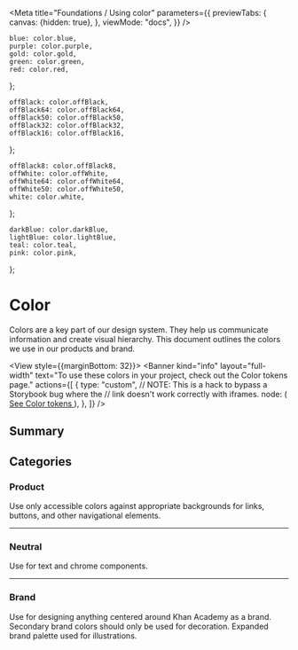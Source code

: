 


<Meta
    title="Foundations / Using color"
    parameters={{
        previewTabs: {
            canvas: {hidden: true},
        },
        viewMode: "docs",
    }}
/>

    blue: color.blue,
    purple: color.purple,
    gold: color.gold,
    green: color.green,
    red: color.red,
};

    offBlack: color.offBlack,
    offBlack64: color.offBlack64,
    offBlack50: color.offBlack50,
    offBlack32: color.offBlack32,
    offBlack16: color.offBlack16,
};

    offBlack8: color.offBlack8,
    offWhite: color.offWhite,
    offWhite64: color.offWhite64,
    offWhite50: color.offWhite50,
    white: color.white,
};

    darkBlue: color.darkBlue,
    lightBlue: color.lightBlue,
    teal: color.teal,
    pink: color.pink,
};

# Color

Colors are a key part of our design system. They help us communicate information
and create visual hierarchy. This document outlines the colors we use in our
products and brand.

<View style={{marginBottom: 32}}>
    <Banner
        kind="info"
        layout="full-width"
        text="To use these colors in your project, check out the Color tokens page."
        actions={[
            {
                type: "custom",
                // NOTE: This is a hack to bypass a Storybook bug where the
                // link doesn't work correctly with iframes.
                node: (
                    <a
                        href="../?path=/docs/packages-tokens-color--docs"
                        target="_blank"
                    >
                        See Color tokens
                    </a>
                ),
            },
        ]}
    />
</View>

## Summary

<ColorPalette>
    <ColorItem
        title="Product colors"
        subtitle="Use only accessible colors against appropriate backgrounds for links, buttons, and other navigational elements."
        colors={ProductColors}
    />
    <ColorItem
        title="Neutral colors"
        subtitle="Use for text and chrome components."
        colors={NeutralColors}
    />
    <ColorItem colors={WhiteShades} />
    <ColorItem
        title="Brand colors"
        subtitle="Use for designing anything centered around Khan Academy as a brand. Secondary brand colors should only be used for decoration. Expanded brand palette used for illustrations."
        colors={BrandColors}
    />
</ColorPalette>

## Categories

### Product

Use only accessible colors against appropriate backgrounds for links, buttons,
and other navigational elements.

<Swatch
    name="blue"
    color={color.blue}
    use="text"
    description="Actionable. Used to indicate actionable items like links and buttons."
/>

<Swatch
    name="purple"
    color={color.purple}
    use="icons"
    description="Used to indicate Mastery."
/>

<Swatch
    name="gold"
    color={color.gold}
    description="Used as an accent for celebratory moments. If using for icons, accompany with descriptive text."
    segments={1}
/>

<Swatch
    name="green"
    color={color.green}
    use="icons"
    description="Affirmative. Used to indicate success states and correctness. Do not use for text."
/>

<Swatch
    name="red"
    color={color.red}
    use="text"
    description="Negative. Used for errors and destructive actions."
/>

---

### Neutral

Use for text and chrome components.

<Swatch
    name="offBlack"
    color={color.offBlack}
    use="text"
    description="Primary text color. Can also used for links in lists."
/>

<Swatch
    name="offBlack64"
    color={color.offBlack64}
    use="text"
    description="Secondary text color and modal backdrop color."
/>

<Swatch
    name="offBlack50"
    color={color.offBlack50}
    description="Fieldset borders."
    segments={1}
/>

<Swatch
    name="offBlack32"
    color={color.offBlack32}
    description="Disabled states."
    segments={1}
/>

<Swatch
    name="offBlack16"
    color={color.offBlack16}
    description="Hairline color."
    segments={1}
/>

<Swatch
    name="offBlack8"
    color={color.offBlack8}
    description="Shadow color."
    segments={1}
/>

<Swatch
    name="offWhite"
    color={color.offWhite}
    description="Only used as a secondary background color."
    segments={1}
/>

<Swatch
    name="white"
    color={color.white}
    use="text"
    description="Primary background color and primary text color on colored backgrounds."
    segments={2}
/>

<Swatch
    name="white64"
    color={color.white64}
    use="text"
    description="Secondary text color on colored backgrounds, and hairline color on colored backgrounds."
    segments={1}
    dark={true}
/>

---

### Brand

Use for designing anything centered around Khan Academy as a brand. Secondary brand colors should only be used for decoration. Expanded brand palette used for illustrations.

<Swatch
    name="darkBlue"
    color={color.darkBlue}
    description="Primary brand color. Can be used as a background color in headers and illustrative areas."
    segments={1}
/>

<Swatch
    name="lightBlue"
    color={color.lightBlue}
    description="Secondary brand color. This is only accessible on Dark Blue, so use lightly."
    segments={1}
/>

<Swatch
    name="teal"
    color={color.teal}
    description="Secondary brand color. This is only accessible on Dark Blue, so use lightly."
    segments={1}
/>

<Swatch
    name="pink"
    color={color.pink}
    description="Secondary brand color."
    segments={1}
/>
